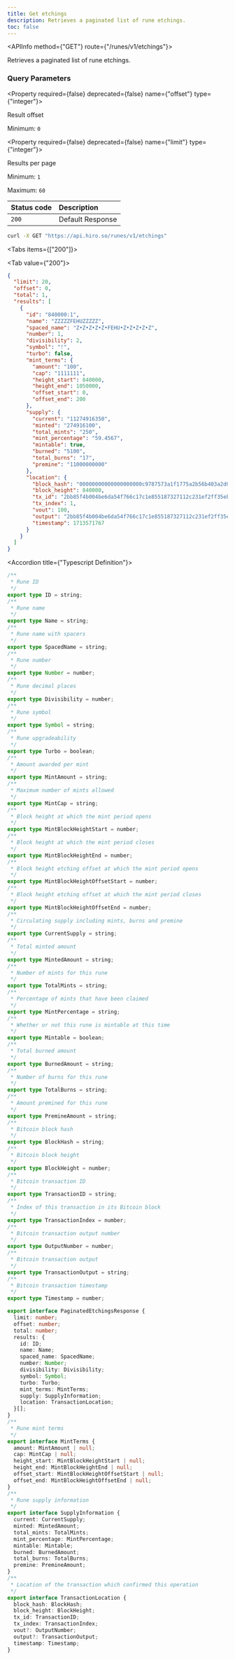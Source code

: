 ```yaml
---
title: Get etchings
description: Retrieves a paginated list of rune etchings.
toc: false
---
```



<Root>

<API>

<APIInfo method={"GET"} route={"/runes/v1/etchings"}>

Retrieves a paginated list of rune etchings.
### Query Parameters

<Property required={false} deprecated={false} name={"offset"} type={"integer"}>

Result offset

<span>Minimum:  `0`</span>

</Property>

<Property required={false} deprecated={false} name={"limit"} type={"integer"}>

Results per page

<span>Minimum:  `1`</span>

<span>Maximum:  `60`</span>

</Property>

| Status code | Description |
| :----------- | :----------- |
| `200` | Default Response |

</APIInfo>

<APIExample>

```bash title="curl"
curl -X GET "https://api.hiro.so/runes/v1/etchings"
```

<Tabs items={["200"]}>

<Tab value={"200"}>



```json title="Example Response"
{
  "limit": 20,
  "offset": 0,
  "total": 1,
  "results": [
    {
      "id": "840000:1",
      "name": "ZZZZZFEHUZZZZZ",
      "spaced_name": "Z•Z•Z•Z•Z•FEHU•Z•Z•Z•Z•Z",
      "number": 1,
      "divisibility": 2,
      "symbol": "ᚠ",
      "turbo": false,
      "mint_terms": {
        "amount": "100",
        "cap": "1111111",
        "height_start": 840000,
        "height_end": 1050000,
        "offset_start": 0,
        "offset_end": 200
      },
      "supply": {
        "current": "11274916350",
        "minted": "274916100",
        "total_mints": "250",
        "mint_percentage": "59.4567",
        "mintable": true,
        "burned": "5100",
        "total_burns": "17",
        "premine": "11000000000"
      },
      "location": {
        "block_hash": "00000000000000000000c9787573a1f1775a2b56b403a2d0c7957e9a5bc754bb",
        "block_height": 840000,
        "tx_id": "2bb85f4b004be6da54f766c17c1e855187327112c231ef2ff35ebad0ea67c69e",
        "tx_index": 1,
        "vout": 100,
        "output": "2bb85f4b004be6da54f766c17c1e855187327112c231ef2ff35ebad0ea67c69e:100",
        "timestamp": 1713571767
      }
    }
  ]
}
```

<Accordions>

<Accordion title={"Typescript Definition"}>

```ts
/**
 * Rune ID
 */
export type ID = string;
/**
 * Rune name
 */
export type Name = string;
/**
 * Rune name with spacers
 */
export type SpacedName = string;
/**
 * Rune number
 */
export type Number = number;
/**
 * Rune decimal places
 */
export type Divisibility = number;
/**
 * Rune symbol
 */
export type Symbol = string;
/**
 * Rune upgradeability
 */
export type Turbo = boolean;
/**
 * Amount awarded per mint
 */
export type MintAmount = string;
/**
 * Maximum number of mints allowed
 */
export type MintCap = string;
/**
 * Block height at which the mint period opens
 */
export type MintBlockHeightStart = number;
/**
 * Block height at which the mint period closes
 */
export type MintBlockHeightEnd = number;
/**
 * Block height etching offset at which the mint period opens
 */
export type MintBlockHeightOffsetStart = number;
/**
 * Block height etching offset at which the mint period closes
 */
export type MintBlockHeightOffsetEnd = number;
/**
 * Circulating supply including mints, burns and premine
 */
export type CurrentSupply = string;
/**
 * Total minted amount
 */
export type MintedAmount = string;
/**
 * Number of mints for this rune
 */
export type TotalMints = string;
/**
 * Percentage of mints that have been claimed
 */
export type MintPercentage = string;
/**
 * Whether or not this rune is mintable at this time
 */
export type Mintable = boolean;
/**
 * Total burned amount
 */
export type BurnedAmount = string;
/**
 * Number of burns for this rune
 */
export type TotalBurns = string;
/**
 * Amount premined for this rune
 */
export type PremineAmount = string;
/**
 * Bitcoin block hash
 */
export type BlockHash = string;
/**
 * Bitcoin block height
 */
export type BlockHeight = number;
/**
 * Bitcoin transaction ID
 */
export type TransactionID = string;
/**
 * Index of this transaction in its Bitcoin block
 */
export type TransactionIndex = number;
/**
 * Bitcoin transaction output number
 */
export type OutputNumber = number;
/**
 * Bitcoin transaction output
 */
export type TransactionOutput = string;
/**
 * Bitcoin transaction timestamp
 */
export type Timestamp = number;

export interface PaginatedEtchingsResponse {
  limit: number;
  offset: number;
  total: number;
  results: {
    id: ID;
    name: Name;
    spaced_name: SpacedName;
    number: Number;
    divisibility: Divisibility;
    symbol: Symbol;
    turbo: Turbo;
    mint_terms: MintTerms;
    supply: SupplyInformation;
    location: TransactionLocation;
  }[];
}
/**
 * Rune mint terms
 */
export interface MintTerms {
  amount: MintAmount | null;
  cap: MintCap | null;
  height_start: MintBlockHeightStart | null;
  height_end: MintBlockHeightEnd | null;
  offset_start: MintBlockHeightOffsetStart | null;
  offset_end: MintBlockHeightOffsetEnd | null;
}
/**
 * Rune supply information
 */
export interface SupplyInformation {
  current: CurrentSupply;
  minted: MintedAmount;
  total_mints: TotalMints;
  mint_percentage: MintPercentage;
  mintable: Mintable;
  burned: BurnedAmount;
  total_burns: TotalBurns;
  premine: PremineAmount;
}
/**
 * Location of the transaction which confirmed this operation
 */
export interface TransactionLocation {
  block_hash: BlockHash;
  block_height: BlockHeight;
  tx_id: TransactionID;
  tx_index: TransactionIndex;
  vout?: OutputNumber;
  output?: TransactionOutput;
  timestamp: Timestamp;
}

```

</Accordion>

</Accordions>

</Tab>

</Tabs>

</APIExample>

</API>

</Root>
